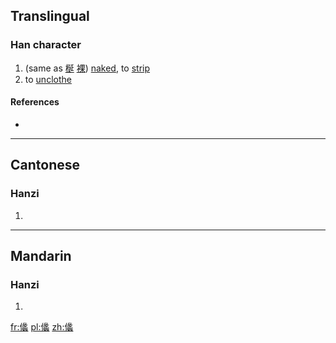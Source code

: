 ==Translingual==

===Han character===
{{Han char|rn=9|rad=人|as=21|sn=23|four=|canj=OVOI|ids=⿰亻蠡}}

# (same as [[梴]] [[裸]]) [[naked]], to [[strip]]
# to [[unclothe]]

====References====
* {{Han ref|kx=0122.100|hdz=10240.080|uh=34A9|ud=13481}}

----

==Cantonese==

===Hanzi===
{{yue-hanzi|jyut=[[lo2]]|y=lo2}}

# {{defn|lang=yue|sort=人21}}

----

==Mandarin==

===Hanzi===
{{cmn-hanzi|pin=[[luǒ]] ([[luo3]])|wg=lo<sup>3</sup>}}

# {{defn|lang=cmn|sort=人21}}

[[fr:㒩]]
[[pl:㒩]]
[[zh:㒩]]